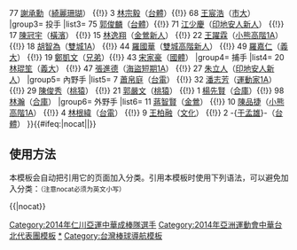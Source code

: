{{Navbox
| name  = 2014年第十七屆韓國仁川亞運中華成棒代表隊
| title = [[2014年亞洲運動會棒球比賽|<span style="color:white;">2014年第十七屆韓國仁川亞運棒球比賽</span>]][[中華成棒隊|<span style="color:white;">中華成棒代表隊</span>]]
| titlestyle = background:navy; color:red;
| groupstyle = background:navy; color:#FFFFFF;
|group1=總教練
|list1= 97 [[呂明賜]]（[[臺北市成棒隊|臺北市]]）
|group2=教練
|list2= 66 [[吳復連]]（[[臺北市成棒隊|臺北市]]） {{!}} 77 [[謝承勳]]（[[台東綺麗珊瑚成棒隊|綺麗珊瑚]]） {{!}} 3 [[林宗毅]]（[[國立臺灣體育運動大學|台體]]）{{!}} 68 [[王宸浩]]（[[臺北市立大學|市大]]） 
|group3= 投手
|list3= 75 [[郭俊麟]]（[[國立臺灣體育大學|台體]]）{{!}} 71 [[江少慶]]（[[克里夫蘭印地安人|印地安人]][[亞利桑那印地安人|新人]]） {{!}} 17 [[陳冠宇]]（[[橫濱DeNA海灣之星|橫濱]]） {{!}} 15 [[林逸翔]]（[[巴爾的摩金鶯|金鶯]][[灣岸金鶯|新人]]） {{!}} 22 [[王躍霖]]（[[芝加哥小熊|小熊]][[德多那小熊|高階1A]]） {{!}} 18 [[胡智為]]（[[明尼蘇達雙城|雙城]][[洋杉激流市麥粒|1A]]） {{!}} 44 [[羅國華 (1992年)|羅國華]]（[[明尼蘇達雙城|雙城]][[伊利莎白頓雙城|高階新人]]） {{!}} 49 [[羅嘉仁]]（[[義大犀牛|義大]]） {{!}} 19 [[鄭凱文 (棒球運動員)|鄭凱文]]（[[中信兄弟|兄弟]]）{{!}} 43 [[宋家豪]]（[[國立體育大學|國體]]） 
|group4= 捕手
|list4= 20 [[林琨笙]]（[[義大犀牛|義大]]） {{!}} 47 [[張進德]]（[[匹茲堡海盜|海盜]][[詹姆斯鎮擾亂者|短期1A]]） {{!}} 27 [[吉力吉撈·鞏冠|朱立人]]（[[克里夫蘭印地安人|印地安人]][[亞利桑那印地安人|新人]]）  
|group5= 內野手
|list5= 7 [[蕭帛庭]]（[[台電棒球隊|台電]]） {{!}} 32 [[潘志芳]]（[[福奧克蘭運動家|運動家]][[布靈頓蜜蜂|1A]]）{{!}} 29 [[陳俊秀]]（[[Lamigo桃猿|桃猿]]） {{!}} 21 [[郭嚴文]]（[[Lamigo桃猿|桃猿]]） {{!}} 1 [[楊先賢]]（[[合作金庫棒球隊|合庫]]）{{!}} 98 [[林瀚 (棒球運動員)|林瀚]]（[[合作金庫棒球隊|合庫]]）
|group6= 外野手
|list6= 11 [[蔣智賢]]（[[巴爾的摩金鶯|金鶯]]） {{!}} 10 [[陳品捷]]（[[芝加哥小熊|小熊]][[德多那小熊|高階1A]]） {{!}} 4 [[林根緯]]（[[台電棒球隊|台電]]） {{!}} 9 [[王柏融]]（[[文化大學棒球隊|文化]]） {{!}} 2 -{[[于孟雄]]}-（[[國立臺灣體育運動大學|台體]]）
}}<includeonly>{{#ifeq:{{{1}}}|nocat||[[Category:2014年仁川亞運中華成棒隊選手]]}}</includeonly><noinclude>

== 使用方法 ==
本模板会自动把引用它的页面加入分类。引用本模板时使用下列语法，可以避免加入分类：<small>（注意nocat必须为英文小写）</small>
 
<nowiki>{{</nowiki>{{PAGENAME}}<nowiki>|nocat}}</nowiki>

[[Category:2014年亞洲運動會中華台北代表團模板]]
[[Category:2014年仁川亞運中華成棒隊選手|*]]
[[Category:台灣棒球導航模板]]</noinclude>